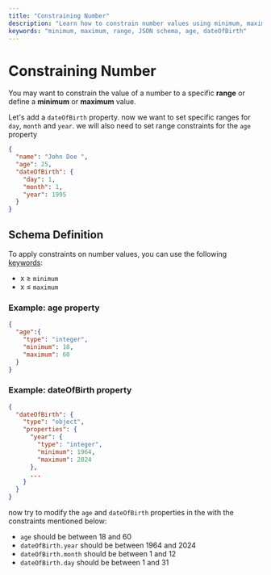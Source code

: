 ```yaml
---
title: "Constraining Number"
description: "Learn how to constrain number values using minimum, maximum, and range constraints in JSON schema, with examples for age and dateOfBirth properties."
keywords: "minimum, maximum, range, JSON schema, age, dateOfBirth"
---
```


# Constraining Number

You may want to constrain the value of a number to a specific **range** or define a **minimum** or **maximum** value.

Let's add a `dateOfBirth` property. now we want to set specific ranges for `day`, `month` and `year`.
we will also need to set range constraints for the `age` property


```json highlightLineStart={4} highlightLineEnd={8}
{
  "name": "John Doe ",
  "age": 25,
  "dateOfBirth": {
    "day": 1,
    "month": 1,
    "year": 1995
  }
}
```


## Schema Definition

To apply constraints on number values, you can use the following [keywords](https://json-schema.org/learn/glossary#keyword):

- x ≥ `minimum`
- x ≤ `maximum`

### Example: age property 

```json
{
  "age":{
    "type": "integer",
    "minimum": 18,
    "maximum": 60
  }
}
```

### Example: dateOfBirth property 

```json 
{
  "dateOfBirth": {
    "type": "object",
    "properties": {
      "year": {
        "type": "integer",
        "minimum": 1964,
        "maximum": 2024
      },
      ...
    }
  }
}
```

now try to modify the `age` and `dateOfBirth` properties in the  <SideEditorLink/> with the constraints mentioned below:

- `age` should be between 18 and 60
- `dateOfBirth.year` should be between 1964 and 2024 
- `dateOfBirth.month` should be between 1 and 12
- `dateOfBirth.day` should be between 1 and 31


